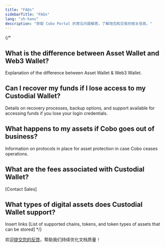 ```yaml
---
title: "FAQs"
sidebarTitle: "FAQs"
lang: "zh-hans"
description: "获取 Cobo Portal 的常见问题解答，了解钱包和交易的相关信息。"
---
```


{/*
## What is the difference between Asset Wallet and Web3 Wallet?

Explanation of the difference between Asset Wallet & Web3 Wallet.

## Can I recover my funds if I lose access to my Custodial Wallet?

Details on recovery processes, backup options, and support available for accessing funds if you lose your login credentials.

## What happens to my assets if Cobo goes out of business?

Information on protocols in place for asset protection in case Cobo ceases operations.

## What are the fees associated with Custodial Wallet?

[Contact Sales]

## What types of digital assets does Custodial Wallet support?

Insert links [List of supported chains, tokens, and token types of assets that can be stored]
*/}

<Tip>欢迎[提交您的反馈](https://forms.zohopublic.com/cobo/form/DocumentFeedbackForm/formperma/QvLOhxJv1_JMsJ-1dleZ8Itb_7rzN-LtgvsDdxosoVI?referrername=manuals)，帮助我们持续优化文档质量！</Tip>